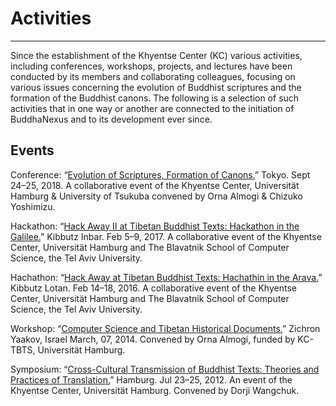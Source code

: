 
# Activities

---

Since the establishment of the Khyentse Center (KC) various activities, including conferences, workshops, projects, and lectures have been conducted by its members and collaborating colleagues, focusing on various issues concerning the evolution of Buddhist scriptures and the formation of the Buddhist canons. The following is a selection of such activities that in one way or another are connected to the initiation of BuddhaNexus and to its development ever since.

## Events

<Event year="2018">Conference: “[Evolution of Scriptures, Formation of Canons.](https://www.kc-tbts.uni-hamburg.de/en/events/2018-09-24-conference-evolution-of-scriptures.html)” Tokyo. Sept 24–25, 2018. A collaborative event of the Khyentse Center, Universität Hamburg & University of Tsukuba convened by Orna Almogi & Chizuko Yoshimizu.</Event>

<Event year="2017">Hackathon: “[Hack Away II at Tibetan Buddhist Texts: Hackathon in the Galilee.](https://www.kc-tbts.uni-hamburg.de/en/events/2017-02-05-hack-away-ii-at-tibetan-buddhist-texts.html)” Kibbutz Inbar. Feb 5–9, 2017. A collaborative event of the Khyentse Center, Universität Hamburg and The Blavatnik School of Computer Science, the Tel Aviv University.</Event>

<Event year="2016">Hachathon: “[Hack Away at Tibetan Buddhist Texts: Hachathin in the Arava.](https://www.kc-tbts.uni-hamburg.de/en/events/2016-02-14-hack-away-at-tibetan-buddhist-texts.html)” Kibbutz Lotan. Feb 14–18, 2016. A collaborative event of the Khyentse Center, Universität Hamburg and The Blavatnik School of Computer Science, the Tel Aviv University.</Event>

<Event year="2014">Workshop: “[Computer Science and Tibetan Historical Documents.](https://www.kc-tbts.uni-hamburg.de/en/events/2014-03-05-workshop-computerized-tools.html)” Zichron Yaakov, Israel March, 07, 2014. Convened by Orna Almogi, funded by KC-TBTS, Universität Hamburg.</Event>

<Event year="2012">Symposium: “[Cross-Cultural Transmission of Buddhist Texts: Theories and Practices of Translation.](https://www.kc-tbts.uni-hamburg.de/en/events/2012-07-23-symposium-cross-cultural-transmission-buddhist-texts.html)” Hamburg. Jul 23–25, 2012. An event of the Khyentse Center, Universität Hamburg. Convened by Dorji Wangchuk.</Event>

